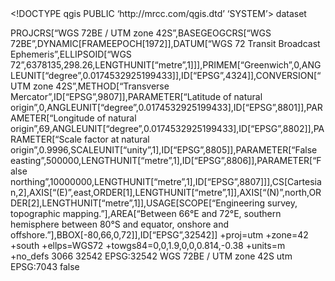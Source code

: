 <!DOCTYPE qgis PUBLIC 'http://mrcc.com/qgis.dtd' 'SYSTEM'>
<qgis version="3.30.1-'s-Hertogenbosch">
  <identifier></identifier>
  <parentidentifier></parentidentifier>
  <language></language>
  <type>dataset</type>
  <title></title>
  <abstract></abstract>
  <links/>
  <dates/>
  <fees></fees>
  <encoding></encoding>
  <crs>
    <spatialrefsys nativeFormat="Wkt">
      <wkt>PROJCRS["WGS 72BE / UTM zone 42S",BASEGEOGCRS["WGS 72BE",DYNAMIC[FRAMEEPOCH[1972]],DATUM["WGS 72 Transit Broadcast Ephemeris",ELLIPSOID["WGS 72",6378135,298.26,LENGTHUNIT["metre",1]]],PRIMEM["Greenwich",0,ANGLEUNIT["degree",0.0174532925199433]],ID["EPSG",4324]],CONVERSION["UTM zone 42S",METHOD["Transverse Mercator",ID["EPSG",9807]],PARAMETER["Latitude of natural origin",0,ANGLEUNIT["degree",0.0174532925199433],ID["EPSG",8801]],PARAMETER["Longitude of natural origin",69,ANGLEUNIT["degree",0.0174532925199433],ID["EPSG",8802]],PARAMETER["Scale factor at natural origin",0.9996,SCALEUNIT["unity",1],ID["EPSG",8805]],PARAMETER["False easting",500000,LENGTHUNIT["metre",1],ID["EPSG",8806]],PARAMETER["False northing",10000000,LENGTHUNIT["metre",1],ID["EPSG",8807]]],CS[Cartesian,2],AXIS["(E)",east,ORDER[1],LENGTHUNIT["metre",1]],AXIS["(N)",north,ORDER[2],LENGTHUNIT["metre",1]],USAGE[SCOPE["Engineering survey, topographic mapping."],AREA["Between 66°E and 72°E, southern hemisphere between 80°S and equator, onshore and offshore."],BBOX[-80,66,0,72]],ID["EPSG",32542]]</wkt>
      <proj4>+proj=utm +zone=42 +south +ellps=WGS72 +towgs84=0,0,1.9,0,0,0.814,-0.38 +units=m +no_defs</proj4>
      <srsid>3066</srsid>
      <srid>32542</srid>
      <authid>EPSG:32542</authid>
      <description>WGS 72BE / UTM zone 42S</description>
      <projectionacronym>utm</projectionacronym>
      <ellipsoidacronym>EPSG:7043</ellipsoidacronym>
      <geographicflag>false</geographicflag>
    </spatialrefsys>
  </crs>
  <extent/>
</qgis>
